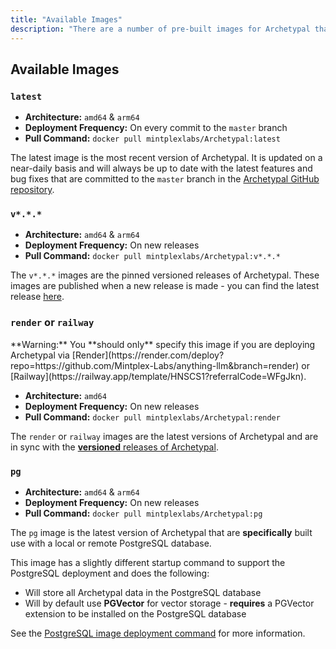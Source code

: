 ```yaml
---
title: "Available Images"
description: "There are a number of pre-built images for Archetypal that you can use to get started"
---
```



## Available Images

### `latest`

- **Architecture:** `amd64` & `arm64`
- **Deployment Frequency:** On every commit to the `master` branch
- **Pull Command:** `docker pull mintplexlabs/Archetypal:latest`

The latest image is the most recent version of Archetypal. It is updated on a near-daily basis and will always be up to date with the latest features and bug fixes
that are committed to the `master` branch in the [Archetypal GitHub repository](https://github.com/archetypalsai/archetypals).


### `v*.*.*`

- **Architecture:** `amd64` & `arm64`
- **Deployment Frequency:** On new releases
- **Pull Command:** `docker pull mintplexlabs/Archetypal:v*.*.*`

The `v*.*.*` images are the pinned versioned releases of Archetypal. These images are published when a new release is made - you can find the latest release [here](https://github.com/Mintplex-Labs/anything-llm/releases).

### `render` or `railway`

<Callout type="warning" emoji="️💡">
  **Warning:** You **should only** specify this image if you are deploying Archetypal via [Render](https://render.com/deploy?repo=https://github.com/Mintplex-Labs/anything-llm&branch=render) or [Railway](https://railway.app/template/HNSCS1?referralCode=WFgJkn).
</Callout>

- **Architecture:** `amd64`
- **Deployment Frequency:** On new releases
- **Pull Command:** `docker pull mintplexlabs/Archetypal:render`

The `render` or `railway` images are the latest versions of Archetypal and are in sync with the [**versioned** releases of Archetypal](https://github.com/Mintplex-Labs/anything-llm/releases).

### `pg`

- **Architecture:** `amd64` & `arm64`
- **Deployment Frequency:** On new releases
- **Pull Command:** `docker pull mintplexlabs/Archetypal:pg`

The `pg` image is the latest version of Archetypal that are **specifically** built use with a local or remote PostgreSQL database.

This image has a slightly different startup command to support the PostgreSQL deployment and does the following:
- Will store all Archetypal data in the PostgreSQL database
- Will by default use **PGVector** for vector storage - **requires** a PGVector extension to be installed on the PostgreSQL database

See the [PostgreSQL image deployment command](/installation-docker/quickstart#pg-image-startup-command) for more information.